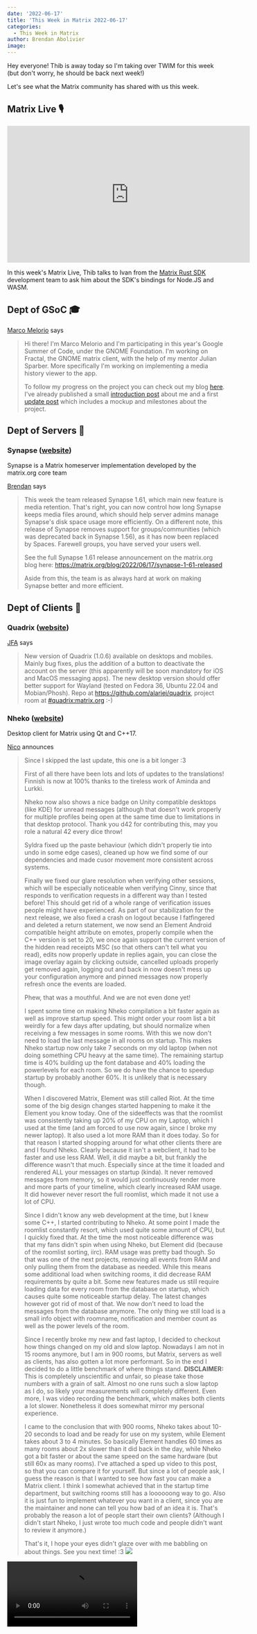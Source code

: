 ```yaml
---
date: '2022-06-17'
title: 'This Week in Matrix 2022-06-17'
categories:
  - This Week in Matrix
author: Brendan Abolivier
image: 
---
```


Hey everyone! Thib is away today so I'm taking over TWIM for this week (but don't worry, he should be back next week!)

Let's see what the Matrix community has shared with us this week.

## Matrix Live 🎙

<iframe width="560" height="315" src="https://www.youtube.com/embed/F3_Y02A53Zc" title="YouTube video player" frameborder="0" allow="accelerometer; autoplay; clipboard-write; encrypted-media; gyroscope; picture-in-picture" allowfullscreen></iframe>

In this week's Matrix Live, Thib talks to Ivan from the [Matrix Rust SDK](https://github.com/matrix-org/matrix-rust-sdk) development team to ask him about the SDK's bindings for Node.JS and WASM.

## Dept of GSoC 🎓️

[Marco Melorio](https://matrix.to/#/@melix99:gnome.org) says

> Hi there! I'm Marco Melorio and I'm participating in this year's Google Summer of Code, under the GNOME Foundation. I'm working on Fractal, the GNOME matrix client, with the help of my mentor Julian Sparber. More specifically I'm working on implementing a media history viewer to the app.
> 
> To follow my progress on the project you can check out my blog [here](https://melix99.wordpress.com/). I've already published a small [introduction post](https://melix99.wordpress.com/2022/06/07/introduction/) about me and a first [update post](https://melix99.wordpress.com/2022/06/17/gsoc-update-1-planning/) which includes a mockup and milestones about the project.

## Dept of Servers 🏢



### Synapse ([website](https://github.com/matrix-org/synapse/))

Synapse is a Matrix homeserver implementation developed by the matrix.org core team

[Brendan](https://matrix.to/#/@babolivier:element.io) says

> This week the team released Synapse 1.61, which main new feature is media retention. That's right, you can now control how long Synapse keeps media files around, which should help server admins manage Synapse's disk space usage more efficiently. On a different note, this release of Synapse removes support for groups/communities (which was deprecated back in Synapse 1.56), as it has now been replaced by Spaces. Farewell groups, you have served your users well.
> 
> See the full Synapse 1.61 release announcement on the matrix.org blog here: https://matrix.org/blog/2022/06/17/synapse-1-61-released
> 
> Aside from this, the team is as always hard at work on making Synapse better and more efficient.

## Dept of Clients 📱

### Quadrix ([website](https://github.com/alariej/quadrix))

[JFA](https://matrix.to/#/@alariej:matrix.org) says

> New version of Quadrix (1.0.6) available on desktops and mobiles. Mainly bug fixes, plus the addition of a button to deactivate the account on the server (this apparently will be soon mandatory for iOS and MacOS messaging apps). The new desktop version should offer better support for Wayland (tested on Fedora 36, Ubuntu 22.04 and Mobian/Phosh). Repo at https://github.com/alariej/quadrix, project room at [#quadrix:matrix.org](https://matrix.to/#/#quadrix:matrix.org) :-)

### Nheko ([website](https://nheko-reborn.github.io))

Desktop client for Matrix using Qt and C++17.

[Nico](https://matrix.to/#/@deepbluev7:neko.dev) announces

> Since I skipped the last update, this one is a bit longer :3
> 
> First of all there have been lots and lots of updates to the translations! Finnish is now at 100% thanks to the tireless work of Aminda and Lurkki.
> 
> Nheko now also shows a nice badge on Unity compatible desktops (like KDE) for unread messages (although that doesn't work properly for multiple profiles being open at the same time due to limitations in that desktop protocol. Thank you d42 for contributing this, may you role a natural 42 every dice throw!
> 
> Syldra fixed up the paste behaviour (which didn't properly tie into undo in some edge cases), cleaned up how we find some of our dependencies and made cusor movement more consistent across systems.
> 
> Finally we fixed our glare resolution when verifying other sessions, which will be especially noticeable when verifying Cinny, since that responds to verification requests in a different way than I tested before! This should get rid of a whole range of verification issues people might have experienced. As part of our stabilization for the next release, we also fixed a crash on logout because I fatfingered and deleted a return statement, we now send an Element Android compatible height attribute on emotes, properly compile when the C++ version is set to 20, we once again support the current version of the hidden read receipts MSC (so that others can't tell what you read), edits now properly update in replies again, you can close the image overlay again by clicking outside, cancelled uploads properly get removed again, logging out and back in now doesn't mess up your configuration anymore and pinned messages now properly refresh once the events are loaded.
> 
> Phew, that was a mouthful. And we are not even done yet!
> 
> I spent some time on making Nheko compilation a bit faster again as well as improve startup speed. This might order your room list a bit weirdly for a few days after updating, but should normalize when receiving a few messages in some rooms. With this we now don't need to load the last message in all rooms on startup. This makes Nheko startup now only take 7 seconds on my old laptop (when not doing something CPU heavy at the same time). The remaining startup time is 40% building up the font database and 40% loading the powerlevels for each room. So we do have the chance to speedup startup by probably another 60%. It is unlikely that is necessary though.
> 
> When I discovered Matrix, Element was still called Riot. At the time some of the big design changes started happening to make it the Element you know today. One of the sideeffects was that the roomlist was consistently taking up 20% of my CPU on my Laptop, which I used at the time (and am forced to use now again, since I broke my newer laptop). It also used a lot more RAM than it does today. So for that reason I started shopping around for what other clients there are and I found Nheko. Clearly because it isn't a webclient, it had to be faster and use less RAM. Well, it did maybe a bit, but frankly the difference wasn't that much. Especially since at the time it loaded and rendered ALL your messages on startup (kinda). It never removed messages from memory, so it would just continuously render more and more parts of your timeline, which clearly increased RAM usage. It did however never resort the full roomlist, which made it not use a lot of CPU.
> 
> Since I didn't know any web development at the time, but I knew some C++, I started contributing to Nheko. At some point I made the roomlist constantly resort, which used quite some amount of CPU, but I quickly fixed that. At the time the most noticeable difference was that my fans didn't spin when using Nheko, but Element did (because of the roomlist sorting, iirc). RAM usage was pretty bad though. So that was one of the next projects, removing all events from RAM and only pulling them from the database as needed. While this means some additional load when switching rooms, it did decrease RAM requirements by quite a bit. Some new features made us still require loading data for every room from the database on startup, which causes quite some noticeable startup delay. The latest changes however got rid of most of that. We now don't need to load the messages from the database anymore. The only thing we still load is a small info object with roomname, notification and member count as well as the power levels of the room.
> 
> Since I recently broke my new and fast laptop, I decided to checkout how things changed on my old and slow laptop. Nowadays I am not in 15 rooms anymore, but I am in 900 rooms, but Matrix, servers as well as clients, has also gotten a lot more performant. So in the end I decided to do a little benchmark of where things stand. **DISCLAIMER:** This is completely unscientific and unfair, so please take those numbers with a grain of salt. Almost no one runs such a slow laptop as I do, so likely your measurements will completely different. Even more, I was video recording the benchmark, which makes both clients a lot slower. Nonetheless it does somewhat mirror my personal experience.
> 
> I came to the conclusion that with 900 rooms, Nheko takes about 10-20 seconds to load and be ready for use on my system, while Element takes about 3 to 4 minutes. So basically Element handles 60 times as many rooms about 2x slower than it did back in the day, while Nheko got a bit faster or about the same speed on the same hardware (but still 60x as many rooms). I've attached a sped up video to this post, so that you can compare it for yourself. But since a lot of people ask, I guess the reason is that I wanted to see how fast you can make a Matrix client. I think I somewhat achieved that in the startup time department, but switching rooms still has a loooooong way to go. Also it is just fun to implement whatever you want in a client, since you are the maintainer and none can tell you how bad of an idea it is. That's probably the reason a lot of people start their own clients? (Although I didn't start Nheko, I just wrote too much code and people didn't want to review it anymore.)
> 
> That's it, I hope your eyes didn't glaze over with me babbling on about things. See you next time! :3
> ![](/blog/img/eGhFKqsIshkzBIdbPPXetisW.png)

<video style="max-width:900px" src="/blog/img/PfjbGGIojTBWFovFCVWZphxR.webm" controls />

### Element Web/Desktop ([website](https://github.com/vector-im/element-web))

Secure and independent communication, connected via Matrix. Come talk with us in [#element-web:matrix.org](https://matrix.to/#/#element-web:matrix.org)!

[Danielle](https://matrix.to/#/@daniellekirkwood:one.ems.host) reports

> * We converted even more end-to-end tests to Cypress and remove Piwik support
> * The issue around permissions to redact reactions has been resolved
> * Added [option to hide image previews](https://github.com/matrix-org/matrix-react-sdk/pull/3492)
> * There have been many improvements to clickable texts in various parts of the application (e.g. when you see “Show more” in the UI) and many other UI tweaks (thank you luixxiul!). As well as UI improvements to colours and layouts in the settings dialog
> * And! [Waveforms for voice messages](https://github.com/matrix-org/matrix-react-sdk/pull/8843) are back! 💃
> 
> **In labs** (you can enable labs features in settings on develop.element.io or on Nightly):
> 
> * [Many updates](https://github.com/matrix-org/matrix-react-sdk/pull/8707) to the new search experience have been merged in preparation for release out of labs!

### Element iOS ([website](https://github.com/vector-im/element-ios))

Secure and independent communication for iOS, connected via Matrix. Come talk with us in [#element-ios:matrix.org](https://matrix.to/#/#element-ios:matrix.org)!

[Ștefan](https://matrix.to/#/@stefan.ceriu:matrix.org) says

> * The new first time user experience has now entered internal testing and parts of it were even brought over to ElementX
> * A simplified version of session verification for ElementX is almost ready
> * Redacted messages now show up in the timeline like on the other platforms
> * Message bubbles have finally moved out of labs
> * And, as always, we’re continuing to fix bugs and improve the application overall

### Element Android ([website](https://github.com/vector-im/element-android))

Secure and independent communication for Android, connected via Matrix. Come talk with us in [#element-android:matrix.org](https://matrix.to/#/#element-android:matrix.org)!

[benoit](https://matrix.to/#/@benoit.marty:matrix.org) reports

> * Fixing a pagination regression because of a synapse update to conform the matrix spec. The fix will be included in the coming release 1.4.22.
> * Merged a selection of FTUE improvements, including simplifying login if you specify your server as part of your username. This work is not visible yet in the UI.
> * UnifiedPush is coming! Will be available in Element Android 1.4.22. In the meantime, you can test the feature using [a nightly build](https://buildkite.com/matrix-dot-org/element-android/builds?branch=develop) . This technology will let F-Droid version of the app be able to receive Push and Element Android can stop polling your homeserver in the background, which was consuming lots of battery.
> * When you send a rageshake, screenshots will not be included by default any more
> * We also have set up [Flipper](https://fbflipper.com/) in the app, to help developers to debug the application. Inspecting the Realm databases, or the network traffic will help a lot when developing new features or fixing issues.

### Element ([website](https://element.io))

Everything related to Element but not strictly bound to a client

[Danielle](https://matrix.to/#/@daniellekirkwood:one.ems.host) reports

> **Threads**
> 
> * This week on Threads we continued our investigation into ranged read receipts as a solution to some of the notification issues
> * We also fixed a UI issue around the rendering of the thread summary in the timeline on iOS
> 
> **Community testing**
> 
> * We found 20 issues this week, testing on Android and web. Thank you to everyone that took part!
> * No testing sessions next week, back as usual week after
> * For more info on our next testing sessions (sync or async), you can join us at [#element-community-testing:matrix.org](https://matrix.to/#/#element-community-testing:matrix.org)!

## Dept of Non Chat Clients 🎛️



### Matrix Wrench ([website](https://gitlab.com/jaller94/matrix-wrench/))

Matrix Wrench is a web client to tweak Matrix rooms.

[ChristianP](https://matrix.to/#/@christianp:vector.modular.im) says

> #### Happy birthday, Matrix Wrench! 🔧
> 
> As you can guess by the title, I've started Matrix Wrench one year ago.
> Here are the most notable changes of today's birthday release v0.8.0 (2022-06-13):
> 
> * Added: All pages have URLs to quickly navigate to.
> * Added: Bulk actions to invite and kick users
> * Added: The About page now shines some light on the application's features and security.

## Dept of SDKs and Frameworks 🧰



### matrix-rust-sdk ([website](https://github.com/matrix-org/matrix-rust-sdk))

Matrix Client-Server SDK for Rust

[ben](https://matrix.to/#/@gnunicorn:matrix.org) announces

> Over the last two weeks we've seen major development on the NodeJS support side. After [basic nodejs bindings for the crypto-crate have landed](https://github.com/matrix-org/matrix-rust-sdk/pull/675), we have been working on getting it ready for shipping: fixing bugs, tests and documentation and [working on the prebuild-download-on-postinstall for user convenience](https://github.com/matrix-org/matrix-rust-sdk/pull/763).
> 
> On other major news, the [first UniFFI macro PR](https://github.com/mozilla/uniffi-rs/pull/1259), submitted by our very own Jonas, was merged by Mozilla earlier this week 🎉. This is an important milestone as this PR is the opening gate for getting more and more macro-support into UniFFI, eventually replacing the enitre UDL-in-between-action. Congrats for this major step forward
> 
> 👉️ Wanna hack on matrix rust? Go check out our [`help wanted` tagged issues](https://github.com/matrix-org/matrix-rust-sdk/issues?q=is%3Aissue+is%3Aopen+label%3A%22help+wanted%22) and join our matrix channel at [#matrix-rust-sdk:matrix.org](https://matrix.to/#/#matrix-rust-sdk:matrix.org).

## Dept of Ops 🛠



### matrix-docker-ansible-deploy ([website](https://github.com/spantaleev/matrix-docker-ansible-deploy))

Matrix server setup using Ansible and Docker

[Slavi](https://matrix.to/#/@slavi:devture.com) reports

> Thanks to [CyberShadow](https://github.com/CyberShadow), [matrix-docker-ansible-deploy](https://github.com/spantaleev/matrix-docker-ansible-deploy) can now install the [go-skype-bridge](https://github.com/kelaresg/go-skype-bridge) bridge for bridging Matrix to [Skype](https://www.skype.com/).
> 
> See our [Setting up Go Skype Bridge](https://github.com/spantaleev/matrix-docker-ansible-deploy/blob/master/docs/configuring-playbook-bridge-go-skype-bridge.md) documentation to get started.
> 
> The playbook has supported [mx-puppet-skype](https://github.com/Sorunome/mx-puppet-skype) bridging since 2020-04-09, but `mx-puppet-skype` is reportedly broken.

## Dept of Bots 🤖

### Matrix Registration Bot

[moanos [he/him]](https://matrix.to/#/@moanos:hyteck.de) reports

> The there is a new release that avoids crashing of the bug when the synapse admin is not correctly exposed. For technical reasons (on layer 8) the bug fix is made in two releases. The latest version is now `v1.1.7`
> 
> You can install the new version via [matrix-docker-ansible-deploy](https://github.com/spantaleev/matrix-docker-ansible-deploy), directly from [dockerhub](https://hub.docker.com/r/moanos/matrix-registration-bot/) and of course via [pip](https://pypi.org/project/matrix-registration-bot/)

## Dept of Events and Talks 🗣️

### Matrix Summit Berlin 2022

[ChristianP](https://matrix.to/#/@christianp:vector.modular.im) says

> Four days of Barcamp sessions, presentations, meeting others and Berlin culture!
> The Matrix Summit 2022 brings people together who work with Matrix.
> Thu, 25th to Sun, 28th August at the iconic hacker space c-base in Berlin.
> This event is organised by the local Matrix Meetup community.
> While people of every skill level are welcome on all days, we're going to highlight real world use cases of Matrix on Sunday. We're inviting newcomers and other communities to learn about decentralised communication software. In return we're learning how Matrix is already used by the German education and health sectors.
> 
> Our Call for Presentations starts next week. The event is going to be bilingual: English and German.
> 
> See the schedule:
> https://summit2022.matrixmeetup.de/

## Dept of Interesting Projects 🛰️

### UnifiedPush ([website](https://unifiedpush.org/))

[S1m](https://matrix.to/#/@sim_g:matrix.org) says

> [UnifiedPush](https://unifiedpush.org/) is an open protocol for push notifications on Android, independent from Google Services. It is currently supported by FluffyChat, SchildiChat, and now nightly builds of Element.
> 
> #### If you are new to UnifiedPush:
> 
> Installing the [ntfy](https://ntfy.sh/) app ([F-Droid](https://f-droid.org/en/packages/io.heckel.ntfy/), [Play Store](https://play.google.com/store/apps/details?id=io.heckel.ntfy)) is the easiest way to start receiving notifications for your matrix messages without Google Services.
> And if you want to go one step further and self-host a ntfy server, the latest release makes it simpler than ever to set it up on your own server!
> 
> #### For persons already self-hosting ntfy:
> 
> The brand new version [v1.26](https://github.com/binwiederhier/ntfy/releases/tag/v1.26.0) of ntfy server includes a built-in matrix gateway: your homeserver can talk directly to ntfy. If you were self-hosting ntfy with a personal matrix gateway (common-proxies or with a Nginx setup), **you can remove the gateway after upgrading to v1.26**.

### MessageHub ([website](https://github.com/gdlol/MessageHub))

[gdlol](https://matrix.to/#/@gd.xwj:matrix.org) announces

> A P2P Matrix home server created using libp2p.
> 
> An early-stage home server prototype that communicates in a fully decentralized manner: every user runs their own server locally!
> 
> This is achieved with the libp2p library which provides decentralized node discovery, NAT traversal and gossip-based communication capabilities.   
> 
> The server implements the Matrix API specifications (with many advanced features still missing, like client-side end-to-end encryption), but did little modification on federation side so that it doesn't rely on the centralized domain name system to setup and authenticate other nodes. On the other hand, this means it cannot federate with existing home servers yet, because of the different trust model (domain name/HTTPS vs self-owned cryptographic keys).
> 
> Try out the latest Webview client on windows, or on other OSs with Docker&Browser!

## Final Thoughts 💭

[Matthew](https://matrix.to/#/@matthew:matrix.org) shared

> anarc.at published a long and thoughtful critique of Matrix over at https://anarc.at/blog/2022-06-17-matrix-notes/ - interesting reading, even if we don't agree with all the points.

## Dept of Ping 🏓

No Thib means no ping this week :(

You can still go check out the ping stats yourself in [#ping:maunium.net](https://matrix.to/#/#ping:maunium.net) and [#ping-no-synapse:maunium.net](https://matrix.to/#/#ping-no-synapse:maunium.net)!

## That's all I know 🏁

See you next week, and be sure to stop by [#twim:matrix.org](https://matrix.to/#/#twim:matrix.org) with your updates!
